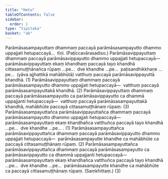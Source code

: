 ```yaml
---
title: "Hetu"
tableOfContents: false
sidebar:
  order: 1
type: "tipitaka"
basket: "ab"
---
```



<DynamicBreadcrumb />

<Division number="54">

<Paragraph number="2228">
Parāmāsasampayuttaṃ dhammaṃ paccayā parāmāsasampayutto dhammo uppajjati hetupaccayā…  tīṇi. (Paṭiccavārasadiso.)
</Paragraph>

<Paragraph number="2229">
Parāmāsavippayuttaṃ dhammaṃ paccayā parāmāsavippayutto dhammo uppajjati hetupaccayā—  parāmāsavippayuttaṃ ekaṃ khandhaṃ paccayā tayo khandhā cittasamuṭṭhānañca rūpaṃ …pe…  dve khandhe …pe…  paṭisandhikkhaṇe …pe…  (yāva ajjhattikā mahābhūtā) vatthuṃ paccayā parāmāsavippayuttā khandhā. (1)
</Paragraph>

<Paragraph number="2230">
Parāmāsavippayuttaṃ dhammaṃ paccayā parāmāsasampayutto dhammo uppajjati hetupaccayā—  vatthuṃ paccayā parāmāsasampayuttakā khandhā. (2)
</Paragraph>

<Paragraph number="2231">
Parāmāsavippayuttaṃ dhammaṃ paccayā parāmāsasampayutto ca parāmāsavippayutto ca dhammā uppajjanti hetupaccayā—  vatthuṃ paccayā parāmāsasampayuttakā khandhā, mahābhūte paccayā cittasamuṭṭhānaṃ rūpaṃ. (3)
</Paragraph>

</Division>
<Division number="55">

<Paragraph number="2232">
Parāmāsasampayuttañca parāmāsavippayuttañca dhammaṃ paccayā parāmāsasampayutto dhammo uppajjati hetupaccayā—  parāmāsasampayuttaṃ ekaṃ khandhañca vatthuñca paccayā tayo khandhā …pe…  dve khandhe …pe… . (1)
</Paragraph>

<Paragraph number="2233">
Parāmāsasampayuttañca parāmāsavippayuttañca dhammaṃ paccayā parāmāsavippayutto dhammo uppajjati hetupaccayā—  parāmāsasampayutte khandhe ca mahābhūte ca paccayā cittasamuṭṭhānaṃ rūpaṃ. (2)
</Paragraph>

<Paragraph number="2234">
Parāmāsasampayuttañca parāmāsavippayuttañca dhammaṃ paccayā parāmāsasampayutto ca parāmāsavippayutto ca dhammā uppajjanti hetupaccayā—  parāmāsasampayuttaṃ ekaṃ khandhañca vatthuñca paccayā tayo khandhā …pe…  dve khandhe …pe…  parāmāsasampayutte khandhe ca mahābhūte ca paccayā cittasamuṭṭhānaṃ rūpaṃ. (Saṃkhittaṃ.) (3)
</Paragraph>
</Division>